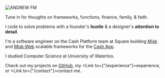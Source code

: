 
![ANDREW FM](/img/logos/andrew-fm.svg)

Tune in for thoughts on frameworks, functions, finance, family, & faith.

I code to solve problems with a founder's **hustle** & a designer's **attention to detail**.

I'm a software engineer on the Cash Platform team at Square building [Misk][misk] and [Misk-Web][misk] scalable frameworks for the [Cash App][cash].

I studied Computer Science at University of Waterloo.

Check out my projects on [GitHub][gh], my <Link to={"/experience"}>experience</Link>, or <Link to={"/contact"}>contact me</Link>.

[misk]: http://gs.adrw.ch/misk
[misk-web]: http://gs.adrw.ch/misk-web
[cash]: https://cash.app/
[gh]: https://github.com/adrw
[exp]: /experience
[cm]: /contact
